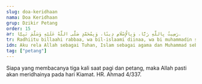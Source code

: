 ```yaml
---
slug: doa-keridhaan
nama: Doa Keridhaan
grup: Dzikir Petang
order: 15
ar: رَضِيتُ بِاللَّهِ رَبًّا، وَبِالْإِسْلَامِ دِينًا، وَبِمُحَمَّدٍ صَلَّى اللَّهُ عَلَيْهِ وَسَلَّمَ نَبِيًّا.
tr: Radhiitu billaahi rabbaa, wa bil-islaami diinaa, wa bi muhammadin shallallaahu 'alaihi wa sallama nabiyyaa.
idn: Aku rela Allah sebagai Tuhan, Islam sebagai agama dan Muhammad sebagai nabi (yang diutus oleh Allah). (Dibaca 3x)
tag: ["petang"]
---
```


Siapa yang membacanya tiga kali saat pagi dan petang, maka Allah pasti akan meridhainya pada hari Kiamat. HR. Ahmad 4/337.
